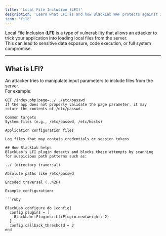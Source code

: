 ```yaml
---
title: 'Local File Inclusion (LFI)'
description: 'Learn what LFI is and how BlackLab WAF protects against it'
icon: 'file'
---
```


Local File Inclusion (**LFI**) is a type of vulnerability that allows an attacker to trick your application into loading local files from the server.  
This can lead to sensitive data exposure, code execution, or full system compromise.

---

## What is LFI?

An attacker tries to manipulate input parameters to include files from the server.  
For example:

```http
GET /index.php?page=../../etc/passwd
If the app does not properly validate the page parameter, it may return the contents of /etc/passwd.

Common targets
System files (e.g., /etc/passwd, /etc/hosts)

Application configuration files

Log files that may contain credentials or session tokens

## How BlackLab helps
BlackLab’s LFI plugin detects and blocks these attempts by scanning for suspicious path patterns such as:

../ (directory traversal)

Absolute paths like /etc/passwd

Encoded traversal (..%2F)

Example configuration:

```ruby

BlackLab.configure do |config|
  config.plugins = [
    BlackLab::Plugins::LfiPlugin.new(weight: 2)
  ]
  config.callback_threshold = 3
end
```